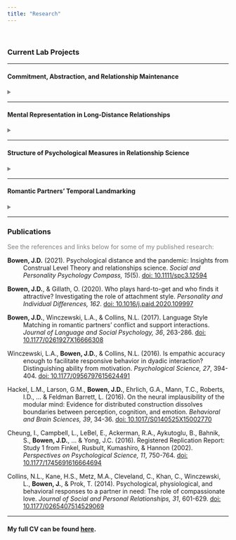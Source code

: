 ---
title: "Research"
---

<br>

### **Current Lab Projects**

---

#### Commitment, Abstraction, and Relationship Maintenance
<details>
<summary style = "color:gray"></summary>
Decades of research have demonstrated that more committed romantic partners engage in more relationship maintenance activity (e.g., sacrifice, constructive conflict patterns, fidelity, forgiveness). Through a series of studies, this project explores how more (vs. less) committed partners' mental representations of conflicts of interest in their relationship help drive their relationship maintenance intentions and behavior. Specifically, we examine whether commitment enables partners to adopt a "big-picture" (e.g., abstract, high-level construal) view of high-stakes moments in their relationship, where opportunities to regulate their behavior in support of relationship maintenance are available (but not always seized).
</details>

---

#### Mental Representation in Long-Distance Relationships
<details>
<summary style = "color:gray"></summary>
Previous work in the psychological and communication literatures suggests (perhaps surprisingly) that partners in long-distance relationships are about as content as those in geographically close relationships. However, these relationships often undergo serious strain during transitions from distance to proximity. This project examines whether long-distance partners are fundamentally conceiving of one another in more abstract ways as a function of their greater *psychological* distance, and if these abstract representations, in turn, support specific relationship maintenance strategies that may be more effective at a distance.
</details>

---

#### Structure of Psychological Measures in Relationship Science
<details>
<summary style = "color:gray"></summary>
For most of its decades-long history, psychological science has used pen-and-paper style questionnaires as its dominant self-report instrument. When completing items about relationship partners, respondents must read the general phrase "your partner" (or variants thereof), but must consider very different people when actually reflecting on these items to arrive at their responses. With the affordances of modern digital technology and the increasingly realistic prospect of engaging with pictorial representations of social partners, might the inclusion of images be a meaningful alternative means of measuring attitudes toward a specific partner? This project explores this question by incorporating pictorial stimuli into self-report instruments, to determine whether the psychometric properties and predictive validity of long-used measurement tools changes when a more specific representation of "one's partner" is made available.
</details>

---

#### Romantic Partners' Temporal Landmarking
<details>
<summary style = "color:gray"></summary>
Prior research has found that when specific moments in time are made salient, individuals often segment their sense of self (and associated attitudes, feelings, and goals) and personal narratives into "before" and "after" phases relative to the temporal landmark. This project explores the implications of such a phenomenon for romantic partners, particularly with regard to a calendar date with shared cultural significance for couples (and singles):&nbsp;&nbsp;Valentine's Day.
</details>

---

### **Publications**

<p style="color:gray">See the references and links below for some of my published research:</p>

<div style="text-indent:-36px;padding-left:36px;">

**Bowen, J.D.** (2021). Psychological distance and the pandemic: Insights from Construal Level Theory and relationships science. *Social and Personality Psychology Compass, 15*(5). [doi: 10.1111/spc3.12594](https://doi.org/10.1111/spc3.12594){target="_blank"}

**Bowen, J.D.**, & Gillath, O. (2020). Who plays hard-to-get and who finds it attractive? Investigating the role of attachment style. *Personality and Individual Differences, 162*. [doi: 10.1016/j.paid.2020.109997](https://doi.org/10.1016/j.paid.2020.109997){target="_blank"}

**Bowen, J.D.**, Winczewski, L.A., & Collins, N.L. (2017). Language Style Matching in romantic partners' conflict and support interactions. *Journal of Language and Social Psychology, 36*, 263-286. [doi: 10.1177/0261927X16666308](https://doi.org/10.1177/0261927X16666308){target="_blank"}

Winczewski, L.A., **Bowen, J.D.**, & Collins, N.L. (2016). Is empathic accuracy enough to facilitate responsive behavior in dyadic interaction? Distinguishing ability from motivation. *Psychological Science, 27*, 394-404. [doi: 10.1177/0956797615624491](https://doi.org/10.1177/0956797615624491){target="_blank"}

Hackel, L.M., Larson, G.M., **Bowen, J.D.**, Ehrlich, G.A., Mann, T.C., Roberts, I.D., ... & Feldman Barrett, L. (2016). On the neural implausibility of the modular mind: Evidence for distributed construction dissolves boundaries between perception, cognition, and emotion. *Behavioral and Brain Sciences, 39*, 34-36. [doi: 10.1017/S0140525X15002770](https://doi.org/10.1017/S0140525X15002770){target="_blank"}

Cheung, I., Campbell, L., LeBel, E., Ackerman, R.A., Aykutoglu, B., Bahnik, S., **Bowen, J.D.**, ... & Yong, J.C. (2016). Registered Replication Report: Study 1 from Finkel, Rusbult, Kumashiro, & Hannon (2002). *Perspectives on Psychological Science, 11*, 750-764. [doi: 10.1177/1745691616664694](https://doi.org/10.1177/1745691616664694){target="_blank"}

Collins, N.L., Kane, H.S., Metz, M.A., Cleveland, C., Khan, C., Winczewski, L., **Bowen, J.**, & Prok, T. (2014). Psychological, physiological, and behavioral responses to a partner in need: The role of compassionate love. *Journal of Social and Personal Relationships, 31*, 601-629. [doi: 10.1177/0265407514529069](https://doi.org/10.1177/0265407514529069){target="_blank"}

</div>

---

#### My full CV can be found [here](files/Jeff Bowen CV 2022.pdf){target="_blank"}.